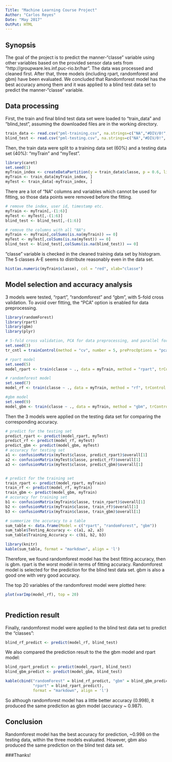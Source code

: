 ```yaml
---
Title: "Machine Learning Course Project"
Author: "Carlos Reyes"
Date: "May 2017"
OutPut: HTML
---
```

## Synopsis

The goal of the project is to predict the manner-"classe" variable using other variables based on the provided sensor data sets from "http://groupware.les.inf.puc-rio.br/har".
The data was processed and cleaned first. After that, three models (including rpart, randomforest and gbm) have been evaluated. We concluded that Randomforest model has the best accuracy among them and it was applied to a blind test data set to predict the manner-"classe" variable.

## Data processing

First, the train and final blind test data set were loaded to "train_data" and "blind_test", assuming the downloaded files are in the working directory.
```r

train_data <- read.csv("pml-training.csv", na.strings=c("NA","#DIV/0!", "")) 
blind_test <- read.csv("pml-testing.csv", na.strings=c("NA","#DIV/0!", ""))

```

Then, the train data were split to a training data set (60%) and a testing data set (40%): "myTrain" and "myTest".
```r

library(caret)
set.seed(1)
myTrain_index <- createDataPartition(y = train_data$classe, p = 0.6, list = FALSE)
myTrain <- train_data[myTrain_index, ]
myTest <- train_data[-myTrain_index, ]

```


There are a lot of "NA" columns and variables which cannot be used for fitting, so those data points were removed before the fitting.
```r

# remove the index, user id, timestamp etc.
myTrain <- myTrain[,-(1:6)]
myTest <- myTest[,-(1:6)]
blind_test <- blind_test[,-(1:6)]

# remove the columns with all "NA"s
myTrain <- myTrain[,colSums(is.na(myTrain)) == 0]
myTest <- myTest[,colSums(is.na(myTest)) == 0]
blind_test <- blind_test[,colSums(is.na(blind_test)) == 0]

```

"classe" variable is checked in the cleaned training data set by histogram. The 5 classes A-E seems to distribute reasonably even in the data set.

```r

hist(as.numeric(myTrain$classe), col = "red", xlab="classe")

```

## Model selection and accuracy analysis

3 models were tested, "rpart", "randomforest" and "gbm", with 5-fold cross validation. To avoid over fitting, the "PCA" option is enabled for data preprocessing. 

```r

library(randomForest)
library(rpart)
library(gbm)
library(plyr)

# 5-fold cross validation, PCA for data preprocessing, and parallel for speed up
set.seed(3)
tr_cntl = trainControl(method = "cv", number = 5, preProcOptions = "pca", allowParallel = TRUE)

# rpart model
set.seed(5)
model_rpart <- train(classe ~ ., data = myTrain, method = "rpart", trControl = tr_cntl, na.action = na.omit)

# randomforest model
set.seed(7)
model_rf <- train(classe ~ ., data = myTrain, method = "rf", trControl = tr_cntl, na.action = na.omit)

#gbm model
set.seed(9)
model_gbm <- train(classe ~ ., data = myTrain, method = "gbm", trControl = tr_cntl, na.action = na.omit)


```

Then the 3 models were applied on the testing data set for comparing the corresponding accuracy. 
```r

# predict for the testing set
predict_rpart <- predict(model_rpart, myTest)
predict_rf <- predict(model_rf, myTest)
predict_gbm <- predict(model_gbm, myTest)
# accuracy for testing set
a1 <- confusionMatrix(myTest$classe, predict_rpart)$overall[1]
a2 <- confusionMatrix(myTest$classe, predict_rf)$overall[1]
a3 <- confusionMatrix(myTest$classe, predict_gbm)$overall[1]


# predict for the training set
train_rpart <- predict(model_rpart, myTrain)
train_rf <- predict(model_rf, myTrain)
train_gbm <- predict(model_gbm, myTrain)
# accuracy for training set
b1 <- confusionMatrix(myTrain$classe, train_rpart)$overall[1]
b2 <- confusionMatrix(myTrain$classe, train_rf)$overall[1]
b3 <- confusionMatrix(myTrain$classe, train_gbm)$overall[1]

# summerize the accuracy to a table
sum_table <- data.frame(Model = c("rpart", "randomForest", "gbm"))
sum_table$Testing_Accuracy <- c(a1, a2, a3)
sum_table$Training_Accuracy <- c(b1, b2, b3)

library(knitr)
kable(sum_table, format = "markdown", align = 'l')

```

Therefore, we found randomforest model has the best fitting accuracy, then is gbm. rpart is the worst model in terms of fitting accuracy. Randomforest model is selected for the prediction for the blind test data set. gbm is also a good one with very good accuracy.

The top 20 variables of the randomforest model were plotted here:
```r

plot(varImp(model_rf), top = 20)
       
```

## Prediction result

Finally, randomforest model were applied to the blind test data set to predict the "classes":
```r

blind_rf_predict <- predict(model_rf, blind_test)

```

We also compared the prediction result to the the gbm model and rpart model:
```r

blind_rpart_predict <- predict(model_rpart, blind_test)
blind_gbm_predict <- predict(model_gbm, blind_test)

kable(cbind("randomForest" = blind_rf_predict, "gbm" = blind_gbm_predict, 
            "rpart" = blind_rpart_predict), 
            format = "markdown", align = 'l')

```

So although randomforest model has a little better accuracy (0.998), it produced the same prediction as gbm model (accuracy ~ 0.987).

## Conclusion

Randomforest model has the best accuracy for prediction, ~0.998 on the testing data, within the three models evaluated. However, gbm also produced the same prediction on the blind test data set.


###Thanks!
